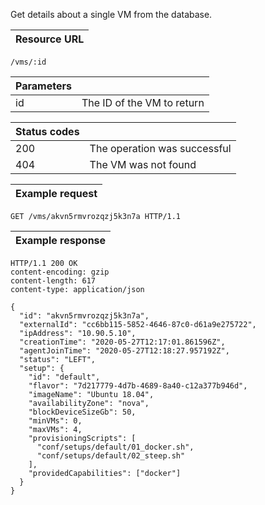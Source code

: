 
Get details about a single <DocsLink href="#vms">VM</DocsLink>
from the database.

| Resource URL |
| ------------ |

```http
/vms/:id
```

| Parameters |                                    |
| ---------- | ---------------------------------- |
| id         | The ID of the VM to return |

| Status codes |                              |
| ------------ | ---------------------------- |
| 200          | The operation was successful |
| 404          | The VM was not found  |

| Example request |
| --------------- |

```http
GET /vms/akvn5rmvrozqzj5k3n7a HTTP/1.1
```

| Example response |
| ---------------- |

```http
HTTP/1.1 200 OK
content-encoding: gzip
content-length: 617
content-type: application/json

{
  "id": "akvn5rmvrozqzj5k3n7a",
  "externalId": "cc6bb115-5852-4646-87c0-d61a9e275722",
  "ipAddress": "10.90.5.10",
  "creationTime": "2020-05-27T12:17:01.861596Z",
  "agentJoinTime": "2020-05-27T12:18:27.957192Z",
  "status": "LEFT",
  "setup": {
    "id": "default",
    "flavor": "7d217779-4d7b-4689-8a40-c12a377b946d",
    "imageName": "Ubuntu 18.04",
    "availabilityZone": "nova",
    "blockDeviceSizeGb": 50,
    "minVMs": 0,
    "maxVMs": 4,
    "provisioningScripts": [
      "conf/setups/default/01_docker.sh",
      "conf/setups/default/02_steep.sh"
    ],
    "providedCapabilities": ["docker"]
  }
}
```
